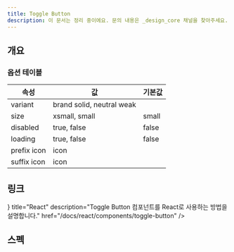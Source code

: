 ```yaml
---
title: Toggle Button
description: 이 문서는 정리 중이에요. 문의 내용은 _design_core 채널을 찾아주세요.
---
```


<SanityGuideline title="Toggle Button" />

## 개요

### 옵션 테이블

| 속성        | 값                        | 기본값 |
| ----------- | ------------------------- | ------ |
| variant     | brand solid, neutral weak |        |
| size        | xsmall, small             | small  |
| disabled    | true, false               | false  |
| loading     | true, false               | false  |
| prefix icon | icon                      |        |
| suffix icon | icon                      |        |

## 링크

<Cards>
  <Card
    icon={<AtomIcon />}
    title="React"
    description="Toggle Button 컴포넌트를 React로 사용하는 방법을 설명합니다."
    href="/docs/react/components/toggle-button"
  />
</Cards>

## 스펙

<ComponentSpecBlock id="toggle-button" />
